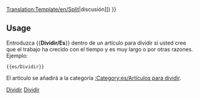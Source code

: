 <noinclude>[[Translation:Template/en/Split]]</noinclude><noinclude></noinclude>{{es/Metaplantilla de avisos| tipo  = fusionar
| imagen= en/Split.png
| texto = <strong>Dividir</strong><br> Se ha sugerido que esta página se divide en varias páginas. ([[{{{discutir|{{TALKPAGENAME}}}}}|discusión]])
}}<includeonly>{{{1|[[Category:es/Artículos para dividir]]}}}</includeonly><noinclude>

==Usage==
Entroduzca <nowiki>{{</nowiki>'''Dividir/Es'''<nowiki>}}</nowiki> dentro de un artículo para dividir si usted cree que el trabajo ha crecido con el tiempo y es muy largo o por otras razones. Ejemplo: 
<pre>{{es/Dividir}}</pre>
El artículo se añadirá a la categoría [[:Category:es/Artículos para dividir]].

[[Category:es/Plantillas|Dividir]][[Category:es/Cajas de mensajes|Dividir]]</noinclude>